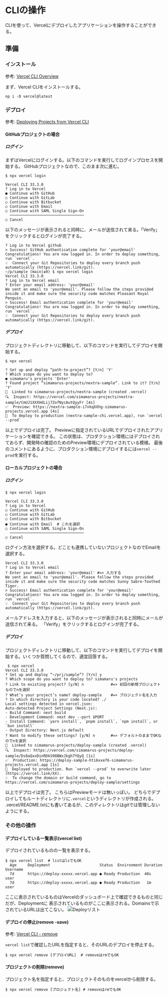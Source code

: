 
# CLIの操作

CLIを使って、Vercelにデプロイしたアプリケーションを操作することができる。

## 準備
### インストール
参考: [Vercel CLI Overview](https://vercel.com/docs/cli)

まず、Vercel CLIをインストールする。
```shell
np i -D vercel@latest
```

### デプロイ
参考: [Deploying Projects from Vercel CLI](https://vercel.com/docs/cli/deploying-from-cli)

#### GitHubプロジェクトの場合
##### ログイン
まずはVercelにログインする。以下のコマンドを実行してログインプロセスを開始する。
GitHubプロジェクトなので、このまま次に進む。

```shell
$ npx vercel login

Vercel CLI 33.3.0
? Log in to Vercel
● Continue with GitHub
○ Continue with GitLab
○ Continue with Bitbucket
○ Continue with Email
○ Continue with SAML Single Sign-On
  ─────────────────────────────────
○ Cancel
```

以下のメッセージが表示されると同時に、メールが送信されて来る。「Verify」をクリックするとログインが完了する。

```shell
? Log in to Vercel github
> Success! GitHub authentication complete for 'your@email'
Congratulations! You are now logged in. In order to deploy something, run `vercel`.
💡  Connect your Git Repositories to deploy every branch push automatically (https://vercel.link/git).
~/p/sample (main|✚9) $ npx vercel login
Vercel CLI 33.3.0
? Log in to Vercel email
? Enter your email address: 'your@email'
We sent an email to 'your@email'. Please follow the steps provided inside it and make sure the security code matches Pleasant Royal Penguin.
> Success! Email authentication complete for 'your@email'
Congratulations! You are now logged in. In order to deploy something, run `vercel`.
💡  Connect your Git Repositories to deploy every branch push automatically (https://vercel.link/git).
```

##### デプロイ
プロジェクトディレクトリに移動して、以下のコマンドを実行してデプロイを開始する。
```shell
$ npx vercel

? Set up and deploy “path-to-project”? [Y/n] 'Y'
? Which scope do you want to deploy to?
● simamaru's projects 'Enter'
? Found project “simamarus-projects/nextra-sample”. Link to it? [Y/n] 'Y'
🔗  Linked to simamarus-projects/nextra-sample (created .vercel)
🔍  Inspect: https://vercel.com/simamarus-projects/nextra-sample/CmUJ1XXXHdLij7ZofNycAutQyyFr [4s]
✅  Preview: https://nextra-sample-i7vkqXXhg-simamarus-projects.vercel.app [4s]
📝  To deploy to production (nextra-sample-chi.vercel.app), run `vercel --prod`
```

以上でデプロイは完了。
Previewに指定されているURLでデプロイされたアプリケーションを確認できる。
この状態は、プロダクション環境にはデプロイされておらず、開発時の確認のためのPreview環境にデプロイされている模様。
最後のコメントにあるように、プロダクション環境にデプロイするには`vercel --prod`を実行する。

#### ローカルプロジェクトの場合
##### ログイン
```shell
$ npx vercel login

Vercel CLI 33.3.0
? Log in to Vercel
○ Continue with GitHub
○ Continue with GitLab
○ Continue with Bitbucket
● Continue with Email  # これを選択
○ Continue with SAML Single Sign-On
  ─────────────────────────────────
○ Cancel
```

ログイン方法を選択する。どことも連携していないプロジェクトなのでEmailを選択する。

```shell
Vercel CLI 33.3.0
? Log in to Vercel email
? Enter your email address: 'your@email' #=> 入力する
We sent an email to 'your@email'. Please follow the steps provided inside it and make sure the security code matches Sunny Sabre-Toothed Tiger.
> Success! Email authentication complete for 'your@email'
Congratulations! You are now logged in. In order to deploy something, run `vercel`.
💡  Connect your Git Repositories to deploy every branch push automatically (https://vercel.link/git).
```

メールアドレスを入力すると、以下のメッセージが表示されると同時にメールが送信されて来る。
「Verify」をクリックするとログインが完了する。

##### デプロイ
プロジェクトディレクトリに移動して、以下のコマンドを実行してデプロイを開始する。いくつか質問してくるので、適宜回答する。

```shell
 $ npx vercel
Vercel CLI 33.3.0
? Set up and deploy “~/prj/sample”? [Y/n] y
? Which scope do you want to deploy to? simamaru's projects
? Link to existing project? [y/N] n            #=> 初回の新規プロジェクトなのでnを選択
? What’s your project’s name? deploy-sample    #=> プロジェクト名を入力
? In which directory is your code located? ./
Local settings detected in vercel.json:
Auto-detected Project Settings (Next.js):
- Build Command: next build
- Development Command: next dev --port $PORT
- Install Command: `yarn install`, `pnpm install`, `npm install`, or `bun install`
- Output Directory: Next.js default
? Want to modify these settings? [y/N] n       #=> デフォルトのままでOKなのでnを選択
🔗  Linked to simamarus-projects/deploy-sample (created .vercel)
🔍  Inspect: https://vercel.com/simamarus-projects/deploy-sample/Ds8aQxxDinRDkS98BWxJkgh7YQyQ [1s]
✅  Production: https://deploy-sample-hti6xxef6-simamarus-projects.vercel.app [1s]
📝  Deployed to production. Run `vercel --prod` to overwrite later (https://vercel.link/XX).
💡  To change the domain or build command, go to https://vercel.com/simamarus-projects/deploy-sample/settings
```

以上でデプロイは完了。
こちらはPreviewモードは無いっぽい。
<Notis type="caution">
  どちらでデプロイしてもルートディレクトリに`.vercel`というディレクトリが作成される。
  .vercel/README.txtにも書いてあるが、このディレクトリはgitでは管理しないようにする。
</Notis>

### その他の操作
#### デプロイしている一覧表示(vercel list)
デプロイされているものの一覧を表示する。
```shell
$ npx vercel list  # listはlsでもOK
  Age     Deployment                      Status  Environment Duration Username
  7d      https://deploy-xxxxx.vercel.app ● Ready Production  40s      user
  7d      https://deploy-xxxxx.vercel.app ● Ready Production   1m      user
```
ここに表示されているものはVercelのダッシュボード上で確認できるものと同じだが、Deploymentに
表示されているものがここに表示される。Domainsで示されているURLは出てこない。
![Deployリスト](./assets/deploy-list.png)

#### デプロイの停止(remove -save)
参考: [Vercel CLI - remove](https://vercel.com/docs/cli/remove)

`vercel list`で確認したURLを指定すると、そのURLのデプロイを停止する。
```shell
$ npx vercel remove [デプロイURL]  # removeはrmでもOK
```

#### プロジェクトの削除(remove)
プロジェクト名を指定すると、プロジェクトそのものをvercelから削除する。
```shell
$ npx vercel remove [プロジェクト名] # removeはrmでもOK
```
